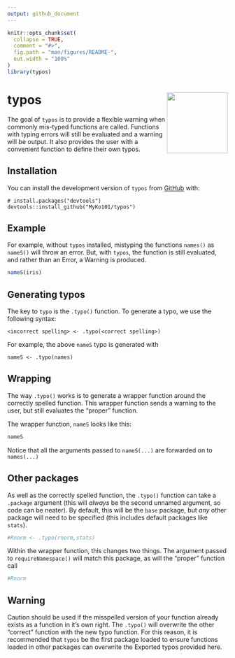 ```yaml
---
output: github_document
---
```


<!-- README.md is generated from README.Rmd. Please edit that file -->

```r
knitr::opts_chunk$set(
  collapse = TRUE,
  comment = "#>",
  fig.path = "man/figures/README-",
  out.width = "100%"
)
library(typos)
```

# typos <img src="logo.png" align="right" height=139 />

<!-- badges: start -->
<!-- badges: end -->

The goal of `typos` is to provide a flexible warning when commonly mis-typed functions are called. Functions with typing errors will still be evaluated and a warning will be output. It also provides the user with a convenient function to define their own typos.

## Installation

You can install the development version of `typos` from [GitHub](https://github.com/) with:

```
# install.packages("devtools")
devtools::install_github("MyKo101/typos")
```
## Example

For example, without `typos` installed, mistyping the functions `names()` as `nameS()` will throw an error. But, with `typos`, the function is still evaluated, and rather than an Error, a Warning is produced.
```r
nameS(iris)
```

## Generating typos

The key to `typo` is the `.typo()` function. To generate a typo, we use the following syntax:

```
<incorrect spelling> <- .typo(<correct spelling>)
```

For example, the above `nameS` typo is generated with
```
nameS <- .typo(names)
```

## Wrapping

The way `.typo()` works is to generate a wrapper function around the correctly spelled function. This wrapper function sends a warning to the user, but still evaluates the "proper" function.

The wrapper function, `nameS` looks like this:

```r
nameS
```

Notice that all the arguments passed to `nameS(...)` are forwarded on to `names(...)`

## Other packages

As well as the correctly spelled function, the `.typo()` function can take a `.package` argument (this will *always* be the second unnamed argument, so code can be neater). By default, this will be the `base` package, but *any* other package will need to be specified (this includes default packages like `stats`).

```r
#Rnorm <- .typo(rnorm,stats)
```

Within the wrapper function, this changes two things. The argument passed to `requireNamespace()` will match this package, as will the "proper" function call

```r
#Rnorm
```


## Warning

Caution should be used if the misspelled version of your function already exists as a function in it's own right. The `.typo()` will overwrite the other "correct" function with the new typo function. For this reason, it is recommended that `typos` be the first package loaded to ensure functions loaded in other packages can overwrite the Exported typos provided here.


